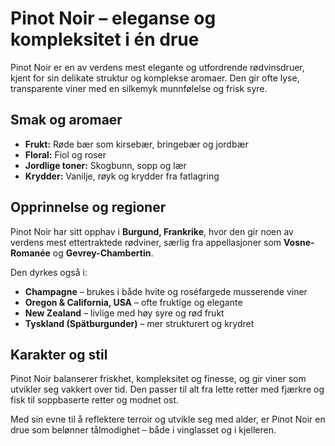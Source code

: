 # Pinot Noir – eleganse og kompleksitet i én drue

Pinot Noir er en av verdens mest elegante og utfordrende rødvinsdruer, kjent for sin delikate struktur og komplekse aromaer. Den gir ofte lyse, transparente viner med en silkemyk munnfølelse og frisk syre.

## Smak og aromaer

- **Frukt:** Røde bær som kirsebær, bringebær og jordbær
- **Floral:** Fiol og roser
- **Jordlige toner:** Skogbunn, sopp og lær
- **Krydder:** Vanilje, røyk og krydder fra fatlagring

## Opprinnelse og regioner

Pinot Noir har sitt opphav i **Burgund, Frankrike**, hvor den gir noen av verdens mest ettertraktede rødviner, særlig fra appellasjoner som **Vosne-Romanée** og **Gevrey-Chambertin**.

Den dyrkes også i:

- **Champagne** – brukes i både hvite og roséfargede musserende viner
- **Oregon & California, USA** – ofte fruktige og elegante
- **New Zealand** – livlige med høy syre og rød frukt
- **Tyskland (Spätburgunder)** – mer strukturert og krydret

## Karakter og stil

Pinot Noir balanserer friskhet, kompleksitet og finesse, og gir viner som utvikler seg vakkert over tid. Den passer til alt fra lette retter med fjærkre og fisk til soppbaserte retter og modnet ost.

Med sin evne til å reflektere terroir og utvikle seg med alder, er Pinot Noir en drue som belønner tålmodighet – både i vinglasset og i kjelleren.
